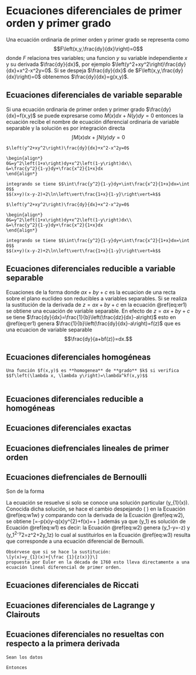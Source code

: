 \mainmatter 

# Ecuaciones diferenciales de primer orden y primer grado
\begin{align*}
  5&=6\\
  &=7
\end{align*}
Una ecuación ordinaria de primer orden y primer grado se representa como $$F\left(x,y,\frac{dy}{dx}\right)=0$$ donde $F$ relaciona tres variables; una funcion $y$ su variable independiente $x$  y su derivada $\frac{dy}{dx}$, por ejemplo $\left(y^2+xy^2\right)\frac{dy}{dx}+x^2-x^2y=0$. Si se despeja $\frac{dy}{dx}$ de $F\left(x,y,\frac{dy}{dx}\right)=0$ obtenemos $\frac{dy}{dx}=g(x,y)$.


## Ecuaciones diferenciales de variable separable

Si una ecuación ordinaria de primer orden y primer grado $\frac{dy}{dx}=f(x,y)$ se puede expresarse como $M(x)dx+N(y)dy=0$ entonces la ecuación recibe el nombre de ecuación diferencial ordinaria de variable separable y la solución es por integración directa $$\int M(x)dx+\int N(y)dy=0$$


```exercise
$\left(y^2+xy^2\right)\frac{dy}{dx}+x^2-x^2y=0$
```

```solution
\begin{align*}
0&=y^2\left(1+x\right)dy+x^2\left(1-y\right)dx\\
&=\frac{y^2}{1-y}dy+\frac{x^2}{1+x}dx
\end{align*}

integrando se tiene $$\int\frac{y^2}{1-y}dy+\int\frac{x^2}{1+x}dx=\int 0$$
$$(x+y)(x-y-2)+2\ln\left\vert\frac{1+x}{1-y}\right\vert=k$$
```


```exercise
$\left(y^2+xy^2\right)\frac{dy}{dx}+x^2-x^2y=0$
```

```solution
\begin{align*}
0&=y^2\left(1+x\right)dy+x^2\left(1-y\right)dx\\
&=\frac{y^2}{1-y}dy+\frac{x^2}{1+x}dx
\end{align*}

integrando se tiene $$\int\frac{y^2}{1-y}dy+\int\frac{x^2}{1+x}dx=\int 0$$
$$(x+y)(x-y-2)+2\ln\left\vert\frac{1+x}{1-y}\right\vert=k$$
```

## Ecuaciones diferenciales reducible a variable separable
Ecuaciones de la forma
\begin{equation}
\frac{dy}{dx}=f(ax+by+c)(\#eq:er1)
\end{equation}
donde $ax+by+c$ es la ecuacion de una recta sobre el plano euclideo son reducibles a variables separables. Si se realiza la sustitución de la derivada de $z=ax+by+c$ en la ecuación \@ref(eq:er1) se obtiene una ecuación de variable separable. En efecto de $z=ax+by+c$ se tiene $\frac{dy}{dx}=\frac{1}{b}\left(\frac{dz}{dx}-a\right)$ esto en \@ref(eq:er1) genera $\frac{1}{b}\left(\frac{dy}{dx}-a\right)=f(z)$ que es una ecuacion de variable separable $$\frac{dy}{a+bf(z)}=dx.$$



## Ecuaciones diferenciales homogéneas
```definition
Una función $f(x,y)$ es **homogenea** de **grado** $k$ si verifica $$f\left(\lambda x, \lambda y\right)=\lambda^kf(x,y)$$
```

```{}

```

## Ecuaciones diferenciales reducible a homogéneas

## Ecuaciones diferenciales exactas

## Ecuaciones diefrenciales lineales de primer orden

## Ecuaciones diefrenciales de Bernoulli
Son de la forma
\begin{equation}
\frac{dy}{dx}+p(x)y+q(x)y^{2}=f(x)
(\#eq:w1w)
\end{equation}

La ecuación se resuelve si solo se conoce una solución particular \(y_{1}(x)\). Conocida dicha solución, se hace el cambio
\begin{equation}
y(x)=z(x)+y_{1}(x)
(\#eq:w2)
\end{equation}
despejando \( \frac{dy}{dx}\) en la Ecuación \@ref(eq:w1w) y comparando con la derivada de la Ecuación \@ref(eq:w2), se obtiene 
\[\frac{dy}{dx}=-p(x)y-q(x)y^{2}+f(x)=\frac {dz(x)}{dx}+\frac {dy_{1}}{dx}
\]
además ya que \(y_1\) es solución de Ecuación \@ref(eq:w1)  es decir:
\begin{align}
-p(x)y-q(x)y^{2}+f(x)&=\frac {dz}{dx}-p(x)y_{1}(x)-q(x)y_{1}(x)^{2}+f(x)\notag\\
\frac{dz}{dx}&=p(x)(y_{1}-y)+q(x)(y_{1}^{2}-y^{2})(\#eq:w3)
\end{align}
la Ecuación \@ref(eq:w2) genera \(y_1-y=-z\) y \(y_1^2-y^2=z^2+2y_1z\) lo cual al sustituirlos en la Ecuación \@ref(eq:w3) resulta
\begin{align*}
\frac{dz}{dx}&=-p(x)z-q(x) \left(z^{2}+2zy_{1}\right)\\
&=-\left(p(x)+2q(x)y_{1}(x)\right)z-q(x)z^{2}
\end{align*}
que corresponde a una ecuación diferencial de Bernoulli.

```remark
Obsérvese que si se hace la sustitución:
\[y(x)=y_{1}(x)+{\frac {1}{z(x)}}\]
propuesta por Euler en la década de 1760 esto lleva directamente a una ecuación lineal diferencial de primer orden.
```



## Ecuaciones diferenciales de Riccati


## Ecuaciones diferenciales de Lagrange y Clairouts


## Ecuaciones diferenciales no resueltas con respecto a la primera derivada


```exercise
Sean los datos 
```

```solution
Entonces
  
```




